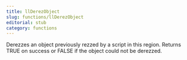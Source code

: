 ```yaml
---
title: llDerezObject
slug: functions/llDerezObject
editorial: stub
category: functions
---
```


<LSLFunction name="llDerezObject"/>

Derezzes an object previously rezzed by a script in this region. Returns TRUE on success or FALSE if the object could not be derezzed.
